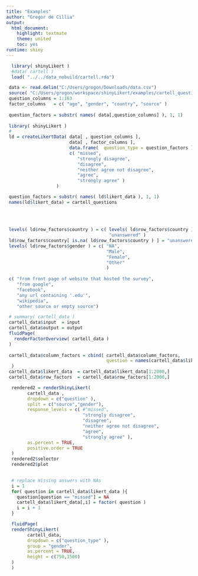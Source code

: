 ```yaml
---
title: "Examples"
author: "Gregor de Cillia"
output: 
  html_document: 
    highlight: textmate
    theme: united
    toc: yes
runtime: shiny
---
```


```r
  library( shinyLikert )
  #data( cartell )
  load( "../../data_nobuild/cartell.rda")
```


```r
 data <- read.delim("C:/Users/grogon/Downloads/data.csv")
 source( "C:/Users/grogon/workspace/shinyLikert/examples/cartell_questions.R" )
 question_columns = 1:163
 factor_columns   = c( "age", "gender", "country", "source" ) 
 
 question_factors = substr( names( data[,question_columns] ), 1, 1)
 
 library( shinyLikert )
 #
 ld = createLikertData( data[ , question_columns ],
                        data[ , factor_columns ],
                        data.frame(  question_type = question_factors ),
                        c( "missed",
                           "strongly disagree", 
                           "disagree", 
                           "neither agree not disagree", 
                           "agree", 
                           "strongly agree" )
                   )

 question_factors = substr( names( ld$likert_data ), 1, 1)
 names(ld$likert_data) = cartell_questions
 
 
 
 
 levels( ld$row_factors$country ) = c( levels( ld$row_factors$country ), 
                                       "unanswered" )
 ld$row_factors$country[ is.na( ld$row_factors$country ) ] = "unanswered"
 levels( ld$row_factors$gender ) = c( "NA",
                                      "Male",
                                      "Female",
                                      "Other"
                                      )
 
 c( "from front page of website that hosted the survey",
    "from google",
    "facebook",
    "any url containing '.edu'",
    "wikipedia",
    "other source or empty source")

```

```r
 # summary( cartell_data )
 cartell_data$input  = input
 cartell_data$output = output
 fluidPage(
   renderFactorOverview( cartell_data )
 )
 
 cartell_data$column_factors = cbind( cartell_data$column_factors,
                                      question = names(cartell_data$likert_data)
  )
 cartell_data$likert_data  = cartell_data$likert_data[1:2000,]
 cartell_data$row_factors  = cartell_data$row_factors[1:2000,]

  rendered2 = renderShinyLikert(
        cartell_data , 
        dropdown = c("question" ),
        split = c("source","gender"),
        response_levels = c( #"missed",
                             "strongly disagree", 
                             "disagree", 
                             "neither agree not disagree", 
                             "agree", 
                             "strongly agree" ),
        as.percent = TRUE,
        positive.order = TRUE
  )
  rendered2$selector
  rendered2$plot 
 
```

```r
  # replace missing answers with NAs
  i = 1
  for( question in cartell_data$likert_data ){
    question[question == "missed"] = NA
    cartell_data$likert_data[,i] = factor( question )
    i = i + 1
  }

  fluidPage(
  renderShinyLikert(
        cartell_data,
        dropdown = c("question_type" ),
        group = "gender",
        as.percent = TRUE,
        height = c(750,1500)
  )
  )
```
